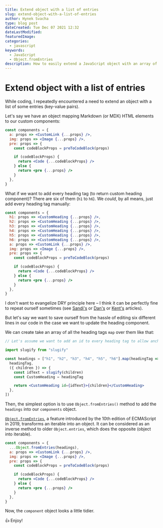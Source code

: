 ```yaml
---
title: Extend object with a list of entries
slug: extend-object-with-a-list-of-entries
author: Hynek Svacha
type: blog post
dateCreated: Tue Dec 07 2021 12:32
dateLastModified:
featuredImage:
categories:
  - javascript
keywords:
  - JavaScript
  - Object.fromEntries
description: How to easily extend a JavaScript object with an array of entries using the 'Object.fromEntries' method
---
```


# Extend object with a list of entries

While coding, I repeatedly encountered a need to extend an object with a list of some entries (key-value pairs).

Let's say we have an object mapping Markdown (or MDX) HTML elements to our custom components:

```jsx
const components = {
  a: props => <CustomLink {...props} />,
  img: props => <Image {...props} />,
  pre: props => {
    const codeBlockProps = preToCodeBlock(props)

    if (codeBlockProps) {
      return <Code {...codeBlockProps} />
    } else {
      return <pre {...props} />
    }
  },
}
```

What if we want to add every heading tag (to return custom heading component)? There are six of them (`h1` to `h6`). We _could_, by all means, just add every heading tag manually:

```jsx
const components = {
  h1: props => <CustomHeading {...props} />,
  h2: props => <CustomHeading {...props} />,
  h3: props => <CustomHeading {...props} />,
  h4: props => <CustomHeading {...props} />,
  h5: props => <CustomHeading {...props} />,
  h6: props => <CustomHeading {...props} />,
  a: props => <CustomLink {...props} />,
  img: props => <Image {...props} />,
  pre: props => {
    const codeBlockProps = preToCodeBlock(props)

    if (codeBlockProps) {
      return <Code {...codeBlockProps} />
    } else {
      return <pre {...props} />
    }
  },
}
```

I don't want to evangelize DRY principle here – I think it can be perfectly fine to repeat ourself sometimes (see [Sandi's](https://sandimetz.com/blog/2016/1/20/the-wrong-abstraction) or [Dan's](https://overreacted.io/goodbye-clean-code/) or [Kent's](https://kentcdodds.com/blog/aha-programming) articles).

But let's say we want to save ourself from the hassle of editing six different lines in our code in the case we want to update the heading component.

We can create take an array of all the heading tags `map` over them like that:

```jsx
// Let's assume we want to add an id to every heading tag to allow anchoring:

import slugify from "slugify"

const headings = ["h1", "h2", "h3", "h4", "h5", "h6"].map(headingTag => [
  headingTag,
  ({ children }) => {
    const idText = slugify(children)
    const CustomHeading = headingTag

    return <CustomHeading id={idText}>{children}</CustomHeading>
  },
])
```

Then, the simplest option is to use `Object.fromEntries()` method to add the `headings` into our `components` object.

[`Object.fromEntries`](https://developer.mozilla.org/en-US/docs/Web/JavaScript/Reference/Global_Objects/Object/fromEntries), a feature introduced by the 10th edition of ECMAScript in 2019, transforms an iterable into an object. It can be considered as an inverse method to older `Object.entries`, which does the opposite (object into iterable).

```jsx
const components = {
  ...Object.fromEntries(headings),
  a: props => <CustomLink {...props} />,
  img: props => <Image {...props} />,
  pre: props => {
    const codeBlockProps = preToCodeBlock(props)

    if (codeBlockProps) {
      return <Code {...codeBlockProps} />
    } else {
      return <pre {...props} />
    }
  },
}
```

Now, the `component` object looks a little tidier.

👍 Enjoy!
